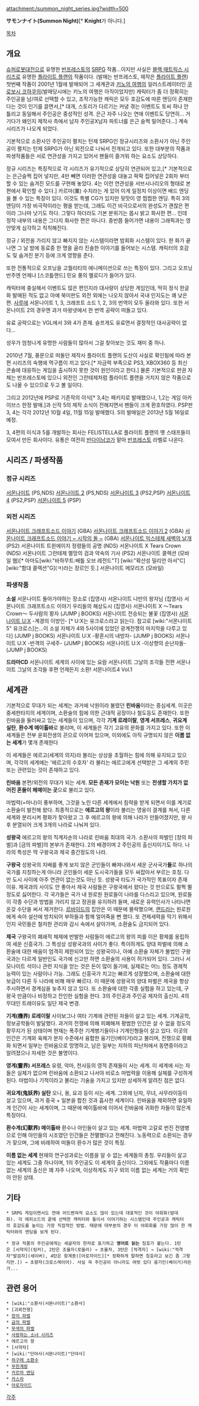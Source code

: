 attachment:/summon_night_series.jpg?width=500

'''サモンナイト(Summon Night)'''[* '''Knight'''가 아니다.]

[[목차]]
== 개요 ==
[[슈퍼로봇대전]]으로 유명한 [[반프레스토]]의 [[SRPG]] 작품…이지만 사실은 [[블랙 매트릭스 시리즈]]로 유명한 [[플라이트 플랜]]의 작품이다. (발매는 반프레스토, 제작은 [[플라이트 플랜]]) 첫번째 작품이 2001년 1월에 발매되어 그 세계관과 [[키노의 여행]]의 일러스트레이터인 [[쿠로보시 코하쿠]]의(발매당시에는 키노의 여행은 아직이었지만) 캐릭터가 좀 더 정확히는 주인공을 남/여로 선택할 수 있고, 조작가능한 캐릭은 모두 호감도에 따른 엔딩이 존재한다는 것이 인기를 끌면서,[* 대개, 스토리가 다르기는 커녕 겪는 이벤트도 토씨 하나 안 틀리고 동일해서 주인공은 중성적인 성격. 은근 자주 나오는 연애 이벤트도 당연히... 거기다가 왜인지 제작사 측에서 남자 주인공X남자 파트너를 은근 슬쩍 밀어준다...] 계속 시리즈가 나오게 되었다. 

기본적으로 소환사인 주인공이 펼치는 턴제 SRPG인 정규시리즈와 소환사가 아닌 주인공이 펼치는 턴제 SRPG가 아닌 외전으로 나눠서 전개되고 있다. 또한 대부분의 작품과 파생작품들은 서로 연관성을 가지고 있어서 팬들이 즐거워 하는 요소도 상당하다.

정규 시리즈는 특징적으로 각 시리즈가 유기적으로 상당히 연관되어 있고,[* 기본적으로는 은근슬쩍 집어 넣지만, 4만 빼면 이러한 연관성을 대놓고 팍팍 집어넣은 2회차 부터 할 수 있는 숨겨진 모드를 구현해 놓았다. 4는 이런 연관성을 서브시나리오의 형태로 본편에서 확인할 수 있다.] 카르마(業) 수치라는 게 있어 이게 일정치 이상이면 배드 엔딩을 볼 수 있는 특징이 있다. 이것도 특별 CG가 있지만 뒷맛이 영 찝찝한 엔딩. 특히 3의 엔딩이 가장 비극적이라는 평을 받는데, 그래도 이건 비극으로서의 완성도가 괜찮은 편이라 그나마 낫기도 하다. 그렇다 하더라도 기본 분위기는 몹시 밝고 화사한 편... 인데 정작 내부의 내용은 그다지 화사한 편은 아니다. 중반쯤 들어가면 내용이 그래픽과는 영 안맞게 심각하고 칙칙해진다.

정규 / 외전을 가리지 않고 빠지지 않는 시스템이라면 밤회화 시스템이 있다. 한 화가 끝나면 그 날 밤에 동료중 한 명을 골라 진솔한 이야기를 들어보는 시스템. 캐릭터의 호감도 및 숨겨진 분기 등에 크게 영향을 준다.

또한 전통적으로 오프닝을 고퀄리티의 애니메이션으로 쓰는 특징이 있다. 그리고 오프닝 반주엔 언제나 [스코틀랜드] 민요 풍의 멜로디가 들어가 있다.

캐릭터에 충실해서 이벤트도 많은 편인지라 대사량이 상당한 게임인데, 딱히 정식 한글화 발매된 적도 없고 아예 북미판도 외전 외에는 나오지 않아서 국내 인지도는 꽤 낮은 편. [[사루]]에 서몬나이트 1, 3, 크래프트 소드 1, 2, 3의 번역이 모두 올라와 있다. 또한 서몬나이트 2의 경우엔 과거 마왕넷에서 한 번역 공략이 떠돌고 있다.

유료 공략으로는 VGL에서 3와 4가 존재. 슬프게도 유료면서 결정적인 대사공략이 없다...

성우가 엄청나게 유명한 사람들이 많아서 그걸 찾아보는 것도 재미 중 하나.

2010년 7월, 풍문으로 떠돌던 제작사 플라이트 플랜의 도산이 사실로 확인됨에 따라 본편 시리즈의 속행에 먹구름이 끼고 있다.[* 자금력 부족으로 PS3, XBOX360 등 최신 콘솔에 대응하는 게임을 출시하지 못한 것이 원인이라고 한다.] 물론 기본적으로 판권 자체는 반프레스토에 있으니 외전인 그란테제처럼 플라이트 플랜을 거치지 않은 작품으로도 나올 수 있으므로 두고 볼 일이다.

그리고 2012년에 PSP로 기존작의 이식[* 3,4는 패키지로 발매했으나, 1,2는 게임 아카이브스 한정 발매.]과 신작 5의 제작 소식이 전해지면서 팬들이 크게 환호하였다. PSP판 3, 4는 각각 2012년 10월 4일, 11월 15일 발매했다. 5의 발매일은 2013년 5월 16일로 예정.

3, 4편의 이식과 5를 개발하는 회사는 FELISTELLA로 플라이트 플랜의 옛 스태프들이 모여서 만든 회사이다. 유통은 여전히 [[반다이남코]]가 맡아 [[반프레스토]] 라벨로 나온다.
== 시리즈 / 파생작품 ==
=== 정규 시리즈 ===
[[서몬나이트]] (PS,NDS)
[[서몬나이트 2]] (PS,NDS)
[[서몬나이트 3]] (PS2,PSP)
[[서몬나이트 4]] (PS2,PSP)
[[서몬나이트 5]] (PSP)
=== 외전 시리즈 ===
[[서몬나이트 크래프트소드 이야기]] (GBA)
[[서몬나이트 크래프트소드 이야기 2]] (GBA)
[[서몬나이트 크래프트소드 이야기 ~ 시작의 돌 ~]] (GBA)
[[서몬나이트 익스테제 새벽의 날개]] (PS2)
서몬나이트 트윈에이지 정령들의 공명 (NDS)
서몬나이트 X Tears Crown (NDS)
서몬나이트 그란테제 멸망의 검과 약속의 기사 (PS2)
서몬나이트 콜렉션 (모바일 웹)[* 아마도[wiki:"바하무트:배틀 오브 레전드"T] [wiki:"확산성 밀리언 아서"C][wiki:"함대 콜렉션"G](ㅋ)라는 장르인 듯.]
서몬나이트 메모리즈 (모바일)
=== 파생작품 === 
'''소설'''
서몬나이트 돌아가야하는 장소로 (집영사)
서몬나이트 나만의 왕자님 (집영사)
서몬나이트 크래프트소드 이야기 우리들의 해상도시 (집영사)
서몬나이트 X 〜Tears Crown〜 두사람의 황자 (JUMP j BOOKS)
서몬나이트 전승되는 불꽃 (집영사)
[[서몬나이트 U:X]] -계경의 이방인- [* U:X는 유크로스라고 읽는다. 참고로 [wiki:"서몬나이트 5" 유크로스]는...이 소설 자체가 4와 5사이에 있었던 광계전쟁의 마지막을 다루고 있다] (JUMP j BOOKS)
서몬나이트 U:X -황혼시의 내방자- (JUMP j BOOKS)
서몬나이트 U:X -반격의 구세주- (JUMP j BOOKS)
서몬나이트 U:X -이상향의 순난자들- (JUMP j BOOKS)

'''드라마CD'''
서몬나이트 세계의 사이에 있는 요람
서몬나이트 그날의 조각들 전편
서몬나이트 그날의 조각들 후편
언제든지 소환! 서몬나이트4 Vol.1
== 세계관 == 
기본적으로 무대가 되는 세계는 과거에 낙원이라 불렸던 '''린바움'''이라는 중심세계. 이곳은 중세판타지의 세계이며, 소환술의 힘에 의한 근대적 공장이나 철도등도 존재한다. 또한 린바움을 둘러싸고 있는 세계들이 있으며, 각각 '''기계 로레이랄''', '''영계 서프레스''', '''귀요계 실탄''', '''환수계 메이톨바'''로 불리며, 이 세계들은 각기 고유의 문화를 가지고 있다. 또한 이 세계들은 전부 윤회전생의 끈으로 이어져 있으며, 이외에도 아직 규명되지 않은 '''이름 없는 세계'''가 몇개 존재한다

이 세계들은 에르고(세계의 의지)라 불리는 상상을 초월하는 힘에 의해 유지되고 있으며, 각각의 세계에는 '에르고의 수호자' 라 불리는 에르고에게 선택받은 그 세계의 주민 또는 관련있는 것이 존재하고 있다.

'''린바움'''
본편/외전의 무대가 되는 세계. '''모든 존재가 모이는 낙원''' 또는 '''전생할 가치가 없어진 혼들이 헤매이는 곳'''으로 불리고 있다.

마법력(=마나)이 풍부하며, 그것을 노린 다른 세계에서 침략을 받게 되면서 이를 계기로 소환술이 발전해 왔다. 최종적으로는 '''에르고의 왕'''이라 불리는 영웅이 결계를 쳐서, 다른 세계와 분리시켜 평화가 찾아왔고 그 후 에르고의 왕에 의해 나라가 만들어졌지만, 왕 사후 분열되어 크게 3개의 나라로 나눠져 있다.

'''성왕국'''
에르고의 왕의 직계자손의 나라로 린바움 최대의 국가. 소환사의 파벌인 [창의 파벌]과 [금의 파벌]의 본부가 존재한다. 2의 배경이며 2 주인공의 출신지이기도 하다. 나라의 특성은 딱 구왕국과 제국 중간정도의 나라.

'''구왕국'''
성왕국의 지배를 좋게 보지 않은 군인들이 빠져나와서 세운 군사국가'''들'''로 하나의 국가를 지칭하는게 아니라 군인들이 세운 도시국가들을 모두 싸잡아서 부르는 호칭. 다만 도시 사이에 아주 연관이 없는것도 아닌 듯. 성왕국 타도가 국가적인 목표이자 존재 이유. 제국과의 사이도 안 좋아서 제국 사람들은 구왕국에서 왔다는 것 만으로도 펄쩍 뛸 정도로 싫어한다.
각 국가들은 국가 내 원로원 원로들이 나라를 다스리고 있으며, 원로들이 각종 수단과 방법을 가리지 않고 정권을 유지하려 들며, 새로운 유력인사가 나타나면 온갖 수단을 써서 제거한다. [[르바이드]]의 집안은 이 때문에 몰락했으며, [[랜드라]]는 원로원에게 속아 설산에 방치되어 부하들과 함께 얼어죽을 뻔 했다.
또 견제세력을 막기 위해서인지 국민들은 철저한 관리와 감시 속에서 살아가며, 소환술도 금지되어 있다.

'''제국'''
구왕국의 폐쇄적 체제에 반발한 사람들이 에르고의 왕의 피를 이은 황제를 옹립하여 세운 신흥국가. 그 특성상 성왕국과의 사이가 좋다. 특이하게도 양대 파벌에 의해 소환술에 대한 배움이 엄격히 제한되어 있는 성왕국이나, 아예 소환술 자체가 불법인 구왕국과는 다르게 일반인도 국가에 신고만 하면 소환술의 사용이 허가되어 있다. 그러나 서모나이트 석이나 관련 지식을 얻는 것은 돈이 많이 들기에, 실제로는 어느 정도 경제적 능력이 있는 사람이나 가능. 그래도 신흥국가 치고는 빠르게 성장했으며, 소환술에 대한 보급이 다른 두 나라에 비해 매우 빠르다. 이 때문에 성왕국의 양대 파벌은 제국을 항상 주시하면서 경계심을 늦추지 않고 있다. 또 소환술에 대한 각종 실험을 하고 있는데, 구왕국 만큼이나 비정하고 잔인한 실험을 한다. 3의 주인공과 주인공 제자의 출신지. 4의 무대인 트레이유도 일단 제국 변경.

'''기계(機界) 로레이랄'''
사이보그나 여타 기계에 관련된 자들이 살고 있는 세계. 기계공학, 정보공학들이 발달했다. 과거의 전쟁에 의해 피폐해져 평범한 인간은 살 수 없을 정도의 황무지가 된 상태이며 현재는 폭주한 기계병기들이나 기계인형들이 살고 있다. 이곳의 인간은 기계와 육체가 분자 수준에서 융합한 융기인(베이거)라고 불리며, 전쟁으로 황폐화 되면서 일부는 린바움으로 망명하고, 남은 일부는 지하의 피난처에서 동면중이라고 알려졌으나 자세한 것은 불명이다.

'''영계(靈界) 서프레스'''
유령, 악마, 천사등의 영적 존재들이 사는 세계. 이 세계에 사는 자들은 실체가 없으며 린바움에 소환되고 나서야 비로소 마법력을 이용해 실체를 구성하게 된다. 마법이나 기적이라고 불리는 기술을 가지고 있지만 상세하게 알려진 점은 없다.

'''귀요계(鬼妖界) 실탄'''
오니, 용, 요괴 등이 사는 세계. 그외에 닌자, 무녀, 사무라이등이 살고 있으며, 과거 중국 + 일본을 합친 것과 흡사한 세계이다. 린바움을 제외하면 유일하게 인간이 사는 세계이며, 그 때문에 메이톨바에 이어서 린바움에 귀화한 자들이 많은게 특징이다.

'''환수계(幻獸界) 메이톨바'''
환수나 아인들이 살고 있는 세계. 마법력 고갈로 번진 전염병으로 인해 아인들의 시조였던 인간들은 전멸했다고 전해진다. 노동력으로 소환되는 경우가 잦으며, 그에 비례하여 떠돌이 환수가 많은 것이 특징.

'''이름 없는 세계'''
현재의 연구성과로는 이름을 알 수 없는 세계들의 총칭. 우리들이 살고 있는 세계도 그중 하나이며, 1의 주인공도 이 세계의 출신이다. 그외에도 작품마다 이름 없는 세계의 출신은 꽤 자주 나오며, 이상하게도 지구 외의 이름 없는 세계는 거의 확인이 안된 상태.
== 기타 ==
 * SRPG 게임이면서도 연애 어드벤쳐적 요소도 많이 있는데 대표적인 것이 야회화(밤대화). 각 에피소드의 끝에 선택한 캐릭터와 둘이서 이야기하는 시스템인데 주인공과 캐릭터의 호감도를 높이는 가장 직접적인 방법. 때문에 대부분의 경우 이 야회화를 가장 많이 한 캐릭터와의 엔딩을 보게 된다.

 * 정규 작품의 주인공에게는 세글자의 한자로 표기하고 '''영어로 읽는''' 칭호가 붙는다. 1탄은 [서약자](링커), 2탄은 조율자(로울러) → 초율자, 3탄은 [적격자] → [wiki:"적격자"발검자](세이버), 4탄은 항계종([아로자이드][* 정확하게 말하면 칭호라고 보긴 좀 그렇지만.]) → 초향자(크로스레이어). 사실 꼭 주인공이 아니라도 여럿 있다 융기인(베이거)라든가...
== 관련 용어 ==
 * [wiki:"소환사(서몬나이트)"소환사]
 * [괴뢰전쟁]
 * [[창의 파벌]]
 * [[금의 파벌]]
 * [[무색의 파벌]]
 * [[사랑하는 소녀 시리즈]]
 * 에르고의 왕
 * [서약자]
 * [wiki:"단야사(서몬나이트)"단야사]
 * [[하구레 소환수]]
 * [[무한계랑]]
 * [[카르마 엔딩]]
 * [[카스라]]
 * [[아로자이드]]
[[각주]]
